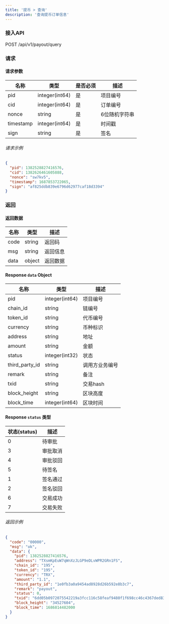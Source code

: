 ```yaml
---
title: '提币 > 查询'
description: '查询提币订单信息'
---
```


### 接入API

POST /api/v1/payout/query

### 请求

#### 请求参数
| 名称       | 类型           | 是否必须 | 描述          |
|------------|----------------|----------|----------------------|
| pid        | integer(int64) | 是     | 项目编号           |
| cid        | integer(int64) | 是     | 订单编号  |
| nonce      | string         | 是     | 6位随机字符串 |
| timestamp  | integer(int64) | 是     | 时间戳            |
| sign       | string         | 是     | 签名            |


###### 请求示例

```json
{
  "pid": 1382528827416576,
  "cid": 1382626461605888,
  "nonce": "sw7kv5",
  "timestamp": 1687853722065,
  "sign": "af825ddb839e6796d62977caf18d3394"
}
```

### 返回

#### 返回数据

| 名称  | 类型     | 描述          |
| ----- | ------ | --------------------- |
| code  | string | 返回码           |
| msg   | string | 返回信息        |
| data  | object | 返回数据    |

#### Response `data` Object

| 名称           | 类型           | 描述            |
|----------------|----------------|------------------------|
| pid            | integer(int64) | 项目编号             |
| chain_id       | string         | 链编号               |
| token_id       | string         | 代币编号               |
| currency       | string         | 币种标识    |
| address        | string         | 地址                |
| amount         | string         | 金额                 |
| status         | integer(int32) | 状态                 |
| third_party_id | string         | 调用方业务编号   |
| remark         | string         | 备注                 |
| txid           | string         | 交易hash       |
| block_height   | string         | 区块高度           |
| block_time     | integer(int64) | 区块时间             |

#### Response `status` 类型
| 状态(status) | 描述            |
| ------ | ---------------------- |
| 0      | 待审批     |
| 3      | 审批取消      |
| 4      | 审批驳回 |
| 5      | 待签名     |
| 1      | 签名通过     |
| 2      | 签名驳回     |
| 6      | 交易成功     |
| 7      | 交易失败     |

###### 返回示例

```json
{
  "code": "00000",
  "msg": "ok",
  "data": {
    "pid": 1382528827416576,
    "address": "TXsmKpEuW7qWnXzJLGP9eDLvWPR2GRn1FS",
    "chain_id": "195",
    "token_id": "195",
    "currency": "TRX",
    "amount": "1.1",
    "third_party_id": "1e0fb3a0a9454ad8928d26b592e8b3c7",
    "remark": "payout",
    "status": 0,
    "txid": "6dd05b0972075542219a3fcc116c58feaf9480f1f698cc46c4367ded83955cfd",
    "block_height": "34527604",
    "block_time": 1686814482000
  }
}
```